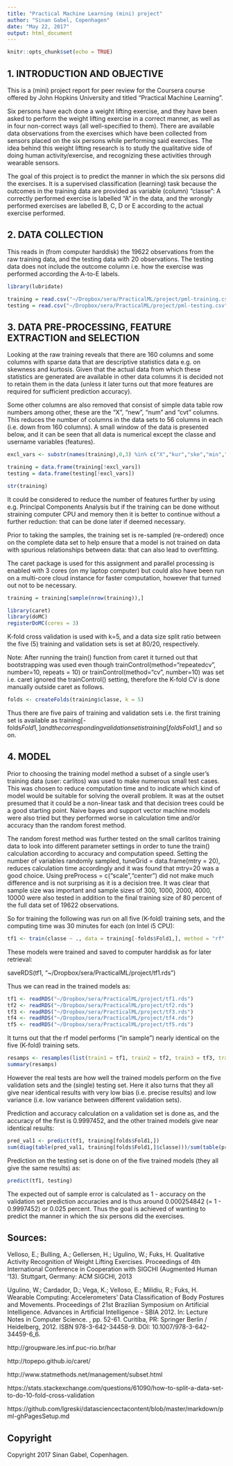 ```yaml
---
title: "Practical Machine Learning (mini) project"
author: "Sinan Gabel, Copenhagen"
date: "May 22, 2017"
output: html_document
---
```


```r
knitr::opts_chunk$set(echo = TRUE)
```

## 1. INTRODUCTION AND OBJECTIVE

This is a (mini) project report for peer review for the Coursera course offered by John Hopkins University and titled "Practical Machine Learning".

Six persons have each done a weight lifting exercise, and they have been asked to perform the weight lifting exercise in a correct manner, as well as in four non-correct ways (all well-specified to them). There are available data observations from the exercises which have been collected from sensors placed on the six persons while performing said exercises. The idea behind this weight lifting research is to study the qualitative side of doing human activity/exercise, and recognizing these activities through wearable sensors.

The goal of this project is to predict the manner in which the six persons did the exercises. It is a supervised classification (learning) task because the outcomes in the training data are provided as variable (column) "classe": A correctly performed exercise is labelled "A" in the data, and the wrongly performed exercises are labelled B, C, D or E according to the actual exercise performed. 



## 2. DATA COLLECTION

This reads in (from computer harddisk) the 19622 observations from the raw training data, and the testing data with 20 observations. The testing data does not include the outcome column i.e. how the exercise was performed according the A-to-E labels. 

```r
library(lubridate) 

training = read.csv("~/Dropbox/sera/PracticalML/project/pml-training.csv")
testing = read.csv("~/Dropbox/sera/PracticalML/project/pml-testing.csv")
```


## 3. DATA PRE-PROCESSING, FEATURE EXTRACTION and SELECTION 

Looking at the raw training reveals that there are 160 columns and some columns with sparse data that are descriptive statistics data e.g. on skewness and kurtosis. Given that the actual data from which these statistics are generated are available in other data columns it is decided not to retain them in the data (unless it later turns out that more features are required for sufficient prediction accuracy).

Some other columns are also removed that consist of simple data table row numbers among other, these are the "X", "new", "num" and "cvt" columns. This reduces the number of columns in the data sets to 56 columns in each (i.e. down from 160 columns). A small window of the data is presented below, and it can be seen that all data is numerical except the classe and username variables (features).

```r
excl_vars <- substr(names(training),0,3) %in% c("X","kur","ske","min","max","amp","var","avg","std","new","num","cvt")

training = data.frame(training[!excl_vars])
testing = data.frame(testing[!excl_vars])

str(training)
```

It could be considered to reduce the number of features further by using e.g. Principal Components Analysis but if the training can be done without straining computer CPU and memory then it is better to continue without a further reduction: that can be done later if deemed necessary.

Prior to taking the samples, the training set is re-sampled (re-ordered) once on the complete data set to help ensure that a model is not trained on data with spurious relationships between data: that can also lead to overfitting.  

The caret package is used for this assignment and parallel processing is enabled with 3 cores (on my laptop computer) but could also have been run on a multi-core cloud instance for faster computation, however that turned out not to be necessary.

```r
training = training[sample(nrow(training)),]

library(caret)
library(doMC)
registerDoMC(cores = 3)
```

K-fold cross validation is used with k=5, and a data size split ratio between the five (5) training and validation sets is set at 80/20, respectively. 

Note: After running the train() function from caret it turned out that bootstrapping was used even though trainControl(method="repeatedcv", number=10, repeats = 10) or trainControl(method="cv", number=10) was set i.e. caret ignored the trainControl() setting, therefore the K-fold CV is done manually outside caret as follows.

```r
folds <- createFolds(training$classe, k = 5)
```

Thus there are five pairs of training and validation sets i.e. the first training set is available as training[-folds$Fold1,] and the corresponding validation set is  training[folds$Fold1,] and so on.


## 4. MODEL

Prior to choosing the training model method a subset of a single user's training data (user: carlitos) was used to make numerous small test cases. This was chosen to reduce computation time and to indicate which kind of model would be suitable for solving the overall problem. It was at the outset presumed that it could be a non-linear task and that decision trees could be a good starting point. Naive bayes and support vector machine models were also tried but they performed worse in calculation time and/or accuracy than the random forest method.

The random forest method was further tested on the small carlitos training data to look into different parameter settings in order to tune the train() calculation according to accuracy and computation speed. Setting the number of variables randomly sampled, tuneGrid = data.frame(mtry = 20), reduces calculation time accordingly and it was found that mtry=20 was a good choice. Using preProcess = c("scale","center") did not make much difference and is not surprising as it is a decision tree. It was clear that sample size was important and sample sizes of 300, 1000, 2000, 4000, 10000 were also tested in addition to the final training size of 80 percent of the full data set of 19622 observations.
 
So for training the following was run on all five (K-fold) training sets, and the computing time was 30 minutes for each (on Intel i5 CPU):

```r
tf1 <- train(classe ~ ., data = training[-folds$Fold1,], method = "rf", tuneGrid = data.frame(mtry = 20))
```

These models were trained and saved to computer harddisk as for later retrieval:

saveRDS(tf1, "~/Dropbox/sera/PracticalML/project/tf1.rds")

Thus we can read in the trained models as:

```r
tf1 <- readRDS("~/Dropbox/sera/PracticalML/project/tf1.rds")
tf2 <- readRDS("~/Dropbox/sera/PracticalML/project/tf2.rds")
tf3 <- readRDS("~/Dropbox/sera/PracticalML/project/tf3.rds")
tf4 <- readRDS("~/Dropbox/sera/PracticalML/project/tf4.rds")
tf5 <- readRDS("~/Dropbox/sera/PracticalML/project/tf5.rds")

```

It turns out that the rf model performs ("in sample") nearly identical on the five (K-fold) training sets.

```r
resamps <- resamples(list(train1 = tf1, train2 = tf2, train3 = tf3, train4 = tf4, train5 = tf5))
summary(resamps)
```

However the real tests are how well the trained models perform on the five validation sets and the (single) testing set. Here it also turns that they all give near identical results with very low bias (i.e. precise results) and low variance (i.e. low variance between different validation sets).

Prediction and accuracy calculation on a validation set is done as, and the accuracy of the first is 0.9997452, and the other trained models give near identical results:

```r
pred_val1 <- predict(tf1, training[folds$Fold1,])
sum(diag(table(pred_val1, training[folds$Fold1,]$classe)))/sum(table(pred_val1, training[folds$Fold1,]$classe))
```

Prediction on the testing set is done on of the five trained models (they all give the same results) as: 

```r
predict(tf1, testing)
```

The expected out of sample error is calculated as 1 - accuracy on the validation set prediction accuracies and is thus around 0.000254842 (= 1 - 0.9997452) or 0.025 percent. Thus the goal is achieved of wanting to predict the manner in which the six persons did the exercises. 



## Sources:

Velloso, E.; Bulling, A.; Gellersen, H.; Ugulino, W.; Fuks, H.
Qualitative Activity Recognition of Weight Lifting Exercises. Proceedings of
4th International Conference in Cooperation with SIGCHI (Augmented Human '13).
Stuttgart, Germany: ACM SIGCHI, 2013

Ugulino, W.; Cardador, D.; Vega, K.; Velloso, E.; Milidiu, R.; Fuks, H.
Wearable Computing: Accelerometers' Data Classification of Body Postures and
Movements. Proceedings of 21st Brazilian Symposium on Artificial Intelligence.
Advances in Artificial Intelligence - SBIA 2012. In: Lecture Notes in Computer
Science. , pp. 52-61. Curitiba, PR: Springer Berlin / Heidelberg, 2012. ISBN
978-3-642-34458-9. DOI: 10.1007/978-3-642-34459-6_6.

http://groupware.les.inf.puc-rio.br/har

http://topepo.github.io/caret/

http://www.statmethods.net/management/subset.html

https://stats.stackexchange.com/questions/61090/how-to-split-a-data-set-to-do-10-fold-cross-validation

https://github.com/lgreski/datasciencectacontent/blob/master/markdown/pml-ghPagesSetup.md


## Copyright

Copyright 2017 Sinan Gabel, Copenhagen.




